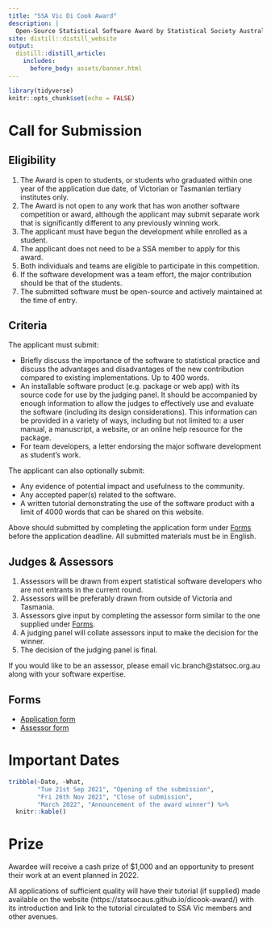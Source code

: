 ```yaml
---
title: "SSA Vic Di Cook Award"
description: |
  Open-Source Statistical Software Award by Statistical Society Australia, Victorian Branch
site: distill::distill_website
output: 
  distill::distill_article:
    includes:
      before_body: assets/banner.html
---
```


```r
library(tidyverse)
knitr::opts_chunk$set(echo = FALSE)
```


# <i class="fas fa-bullhorn"></i> Call for Submission

## Eligibility

1. The Award is open to students, or students who graduated within one year of the application due date, of Victorian or Tasmanian tertiary institutes only. 
1. The Award is not open to any work that has won another software competition or award, although the applicant may submit separate work that is significantly different to any previously winning work. 
1. The applicant must have begun the development while enrolled as a student. 
1. The applicant does not need to be a SSA member to apply for this award. 
1. Both individuals and teams are eligible to participate in this competition. 
1. If the software development was a team effort, the major contribution should be that of the students. 
1. The submitted software must be open-source and actively maintained at the time of entry.

## Criteria

The applicant must submit:

* Briefly discuss the importance of the software to statistical practice and discuss the advantages and disadvantages of the new contribution compared to existing implementations. Up to 400 words.
* An installable software product (e.g. package or web app) with its source code for use by the judging panel. It should be accompanied by enough information to allow the judges to effectively use and evaluate the software (including its design considerations). This information can be provided in a variety of ways, including but not limited to: a user manual, a manuscript, a website, or an online help resource for the package.
* For team developers, a letter endorsing the major software development as student’s work.

The applicant can also optionally submit:

* Any evidence of potential impact and usefulness to the community. 
* Any accepted paper(s) related to the software. 
* A written tutorial demonstrating the use of the software product with a limit of 4000 words that can be shared on this website.



Above should submitted by completing the application form under [Forms](#forms) before the application deadline. All submitted materials must be in English. 


## Judges & Assessors

1. Assessors will be drawn from expert statistical software developers who are not entrants in the current round. 
1. Assessors will be preferably drawn from outside of Victoria and Tasmania. 
1. Assessors give input by completing the assessor form similar to the one supplied under [Forms](#forms).
1. A judging panel will collate assessors input to make the decision for the winner. 
1. The decision of the judging panel is final.

If you would like to be an assessor, please email vic.branch@statsoc.org.au along with your software expertise. 


## Forms

<ul class="fa-ul">
  <li><span class="fa-li"><i class="fas fa-file-code"></i></span>[Application form](https://forms.gle/BeWmazpSnA9Qobxd8)</li>
  <li><span class="fa-li"><i class="fas fa-gavel"></i></span>[Assessor form](assessor-form.pdf)</li>
</ul>


# <i class="fas fa-calendar-alt"></i> Important Dates

```r
tribble(~Date, ~What,
        "Tue 21st Sep 2021", "Opening of the submission",
        "Fri 26th Nov 2021", "Close of submission",
        "March 2022", "Announcement of the award winner") %>% 
  knitr::kable()
```



# <i class="fas fa-trophy"></i> Prize

Awardee will receive a cash prize of $1,000 and an opportunity to present their work at an event planned in 2022.

All applications of sufficient quality will have their tutorial (if supplied) made available on the website (https://statsocaus.github.io/dicook-award/) with its introduction and link to the tutorial circulated to SSA Vic members and other avenues. 


